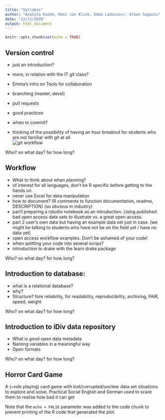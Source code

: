 ```yaml
---
title: "Syllabus"
author: "Anahita Kazem, Roel van Klink, Emma Ladouceur, Alban Sagouis"
date: "13/11/2020"
output: html_document
---
```


```r
knitr::opts_chunk$set(echo = TRUE)
```


## Version control
 - just an introduction?
 - more, in relation with the IT git class?
 - Emma's intro on Tools for collaboration
 - branching (master, devel)
 - pull requests
 - good practices
 - when to commit?

 - thinking of the possibility of having an hour breakout for students who are not familiar with git at all.  
 ![git workflow](git-workflow.png)

Who? on what day? for how long?

## Workflow
 - What to think about when planning?
 - of interest for all languages, don't be R specific before getting to the hands on.
 - never use Excel for data manipulation
 - how to document? (R comments to function documentation, readme, DESCRIPTION) (so obvious in industry)
 - part1 preparing a rstudio notebook as an introduction. Using published bad open access data sets to illustrate vs. a great open access.
 - part 2 user's own data but having an example data set just in case. (we might be talking to students who have not be on the field yet / have no data yet)
 - open access workflow examples. Don't be ashamed of your code!
 - when splitting your code into several scrips?
 - introduction to drake with the learn drake package  

Who? on what day? for how long?

## Introduction to database:
 - what is a relational database?
 - why?
 - Structure? fore reliability, for readability, reproducibility, archiving, FAIR, speed, weight

Who? on what day? for how long?  

## Introduction to iDiv data repository
 - What is good open data metadata
 - Naming variables in a meaningful way
 - Open formats
 
Who? on what day? for how long?  

## Horror Card Game  
A (~role playing) card game with lost/corrupted/unclear data set situations to explore and solve.
Practical
Social
English and German
used to scare them to realise how bad it can get  

Note that the `echo = FALSE` parameter was added to the code chunk to prevent printing of the R code that generated the plot.  
  
  
  
